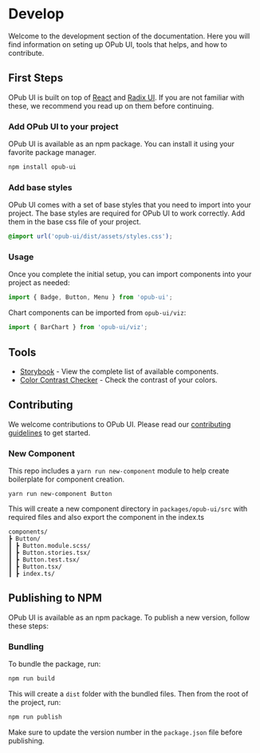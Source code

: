 # Develop

Welcome to the development section of the documentation. Here you will find information on seting up OPub UI, tools that helps, and how to contribute.

## First Steps

OPub UI is built on top of [React](https://reactjs.org/) and [Radix UI](https://www.radix-ui.com/primitives). If you are not familiar with these, we recommend you read up on them before continuing.

### Add OPub UI to your project

OPub UI is available as an npm package. You can install it using your favorite package manager.

```bash
npm install opub-ui
```

### Add base styles

OPub UI comes with a set of base styles that you need to import into your project. The base styles are required for OPub UI to work correctly. Add them in the base css file of your project.

```css
@import url('opub-ui/dist/assets/styles.css');
```

### Usage

Once you complete the initial setup, you can import components into your project as needed:

```js
import { Badge, Button, Menu } from 'opub-ui';
```

Chart components can be imported from `opub-ui/viz`:

```js
import { BarChart } from 'opub-ui/viz';
```

## Tools

- [Storybook](https://main--64004009fa0a900a3197549c.chromatic.com/) - View the complete list of available components.
- [Color Contrast Checker](https://marijohannessen.github.io/color-contrast-checker/) - Check the contrast of your colors.

## Contributing

We welcome contributions to OPub UI. Please read our [contributing guidelines](https://github.com/CivicDataLab/opub-mono/blob/main/CONTRIBUTING.md) to get started.

### New Component

This repo includes a `yarn run new-component` module to help create boilerplate for component creation.

```
yarn run new-component Button
```

This will create a new component directory in `packages/opub-ui/src` with required files and also export the component in the index.ts

```
components/
┣ Button/
┃ ┣ Button.module.scss/
┃ ┣ Button.stories.tsx/
┃ ┣ Button.test.tsx/
┃ ┣ Button.tsx/
┃ ┣ index.ts/
```

## Publishing to NPM

OPub UI is available as an npm package. To publish a new version, follow these steps:

### Bundling

To bundle the package, run:

```bash
npm run build
```

This will create a `dist` folder with the bundled files. Then from the root of the project, run:

```bash
npm run publish
```

Make sure to update the version number in the `package.json` file before publishing.
